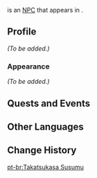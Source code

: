 {{Meta
<!-- Remove this template after adding the missing info -->
|missing_NPC_profile  = yes
}}
{{Character Infobox
|type             = Quest NPC
|image            = NPC Takatsukasa Susumu.png
|region           = Inazuma
|location         = Inazuma
|affiliation      = Takatsukasa Clan
|title            = Takatsukasa Clan Head
|ancestry         = Takatsukasa Clan
}}
{{Lang|'''Takatsukasa Susumu'''|ja=鷹司進|ja_rm=Takatsukasa Susumu}} is an [[NPC]] that appears in {{Quest|Reflections of Mortality}}.

==Profile==
<!-- detailed story/lore information goes here -->
''(To be added.)''

===Appearance===
''(To be added.)''

==Quests and Events==
{{Quests and Events}}

==Other Languages==
{{Other Languages
|default_hidden = 1
|en      = Takatsukasa Susumu
|zhs     = 鹰司进
|zhs_rm  = Yīngsī Jìn
|zht     = 鷹司進
|zht_rm  = Yīngsī Jìn
|ja      = 鷹司進
|ja_rm   = Takatsukasa Susumu
|ko      = //타카츠카사 스스무//
|es      = Takatsukasa Susumu
|fr      = Takatsukasa Susumu
|ru      = Такацукаса Сусуму
|th      = Takatsukasa Susumu
|vi      = Takatsukasa Susumu
|de      = Takatsukasa Susumu
|id      = Takatsukasa Susumu
|pt      = Takatsukasa Susumu
|tr      = Takatsukasa Susumu
|it      = Takatsukasa Susumu
}}

==Change History==
{{Change History|2.1}}

[[pt-br:Takatsukasa Susumu]]